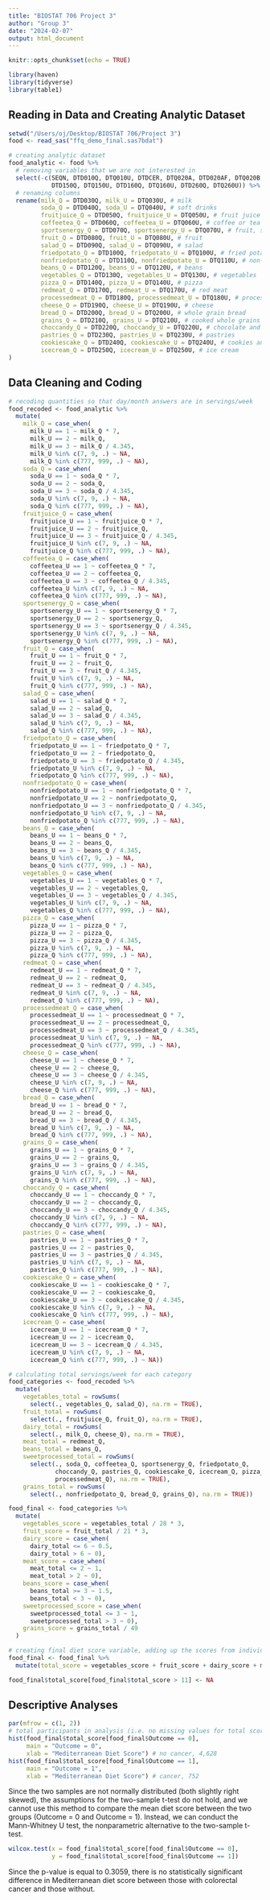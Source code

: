 ```yaml
---
title: "BIOSTAT 706 Project 3"
author: "Group 3"
date: "2024-02-07"
output: html_document
---
```


```r
knitr::opts_chunk$set(echo = TRUE)

library(haven)
library(tidyverse)
library(table1)
```

## Reading in Data and Creating Analytic Dataset

```r
setwd("/Users/oj/Desktop/BIOSTAT 706/Project 3")
food <- read_sas("ffq_demo_final.sas7bdat")

# creating analytic dataset
food_analytic <- food %>% 
  # removing variables that we are not interested in
  select(-c(SEQN, DTD010Q, DTQ010U, DTDCER, DTQ020A, DTD020AF, DTQ020B, DTD020BF, 
            DTD150Q, DTQ150U, DTD160Q, DTQ160U, DTD260Q, DTQ260U)) %>%
  # renaming columns
  rename(milk_Q = DTD030Q, milk_U = DTQ030U, # milk
         soda_Q = DTD040Q, soda_U = DTQ040U, # soft drinks
         fruitjuice_Q = DTD050Q, fruitjuice_U = DTQ050U, # fruit juice
         coffeetea_Q = DTD060Q, coffeetea_U = DTQ060U, # coffee or tea
         sportsenergy_Q = DTD070Q, sportsenergy_U = DTQ070U, # fruit, sports, or energy drinks
         fruit_Q = DTD080Q, fruit_U = DTQ080U, # fruit
         salad_Q = DTD090Q, salad_U = DTQ090U, # salad
         friedpotato_Q = DTD100Q, friedpotato_U = DTQ100U, # fried potatoes
         nonfriedpotato_Q = DTD110Q, nonfriedpotato_U = DTQ110U, # non-fried potatoes
         beans_Q = DTD120Q, beans_U = DTQ120U, # beans
         vegetables_Q = DTD130Q, vegetables_U = DTQ130U, # vegetables
         pizza_Q = DTD140Q, pizza_U = DTQ140U, # pizza
         redmeat_Q = DTD170Q, redmeat_U = DTQ170U, # red meat
         processedmeat_Q = DTD180Q, processedmeat_U = DTQ180U, # processed meats
         cheese_Q = DTD190Q, cheese_U = DTQ190U, # cheese
         bread_Q = DTD200Q, bread_U = DTQ200U, # whole grain bread
         grains_Q = DTD210Q, grains_U = DTQ210U, # cooked whole grains
         choccandy_Q = DTD220Q, choccandy_U = DTQ220U, # chocolate and candy
         pastries_Q = DTD230Q, pastries_U = DTQ230U, # pastries
         cookiescake_Q = DTD240Q, cookiescake_U = DTQ240U, # cookies and cake
         icecream_Q = DTD250Q, icecream_U = DTQ250U, # ice cream
)
```

## Data Cleaning and Coding

```r
# recoding quantities so that day/month answers are in servings/week
food_recoded <- food_analytic %>%
  mutate(
    milk_Q = case_when(
      milk_U == 1 ~ milk_Q * 7,
      milk_U == 2 ~ milk_Q,
      milk_U == 3 ~ milk_Q / 4.345,
      milk_U %in% c(7, 9, .) ~ NA,
      milk_Q %in% c(777, 999, .) ~ NA),
    soda_Q = case_when(
      soda_U == 1 ~ soda_Q * 7,
      soda_U == 2 ~ soda_Q,
      soda_U == 3 ~ soda_Q / 4.345,
      soda_U %in% c(7, 9, .) ~ NA,
      soda_Q %in% c(777, 999, .) ~ NA),
    fruitjuice_Q = case_when(
      fruitjuice_U == 1 ~ fruitjuice_Q * 7,
      fruitjuice_U == 2 ~ fruitjuice_Q,
      fruitjuice_U == 3 ~ fruitjuice_Q / 4.345,
      fruitjuice_U %in% c(7, 9, .) ~ NA,
      fruitjuice_Q %in% c(777, 999, .) ~ NA),
    coffeetea_Q = case_when(
      coffeetea_U == 1 ~ coffeetea_Q * 7,
      coffeetea_U == 2 ~ coffeetea_Q,
      coffeetea_U == 3 ~ coffeetea_Q / 4.345,
      coffeetea_U %in% c(7, 9, .) ~ NA,
      coffeetea_Q %in% c(777, 999, .) ~ NA),
    sportsenergy_Q = case_when(
      sportsenergy_U == 1 ~ sportsenergy_Q * 7,
      sportsenergy_U == 2 ~ sportsenergy_Q,
      sportsenergy_U == 3 ~ sportsenergy_Q / 4.345,
      sportsenergy_U %in% c(7, 9, .) ~ NA,
      sportsenergy_Q %in% c(777, 999, .) ~ NA),
    fruit_Q = case_when(
      fruit_U == 1 ~ fruit_Q * 7,
      fruit_U == 2 ~ fruit_Q,
      fruit_U == 3 ~ fruit_Q / 4.345,
      fruit_U %in% c(7, 9, .) ~ NA,
      fruit_Q %in% c(777, 999, .) ~ NA),
    salad_Q = case_when(
      salad_U == 1 ~ salad_Q * 7,
      salad_U == 2 ~ salad_Q,
      salad_U == 3 ~ salad_Q / 4.345,
      salad_U %in% c(7, 9, .) ~ NA,
      salad_Q %in% c(777, 999, .) ~ NA),
    friedpotato_Q = case_when(
      friedpotato_U == 1 ~ friedpotato_Q * 7,
      friedpotato_U == 2 ~ friedpotato_Q,
      friedpotato_U == 3 ~ friedpotato_Q / 4.345,
      friedpotato_U %in% c(7, 9, .) ~ NA,
      friedpotato_Q %in% c(777, 999, .) ~ NA),
    nonfriedpotato_Q = case_when(
      nonfriedpotato_U == 1 ~ nonfriedpotato_Q * 7,
      nonfriedpotato_U == 2 ~ nonfriedpotato_Q,
      nonfriedpotato_U == 3 ~ nonfriedpotato_Q / 4.345,
      nonfriedpotato_U %in% c(7, 9, .) ~ NA,
      nonfriedpotato_Q %in% c(777, 999, .) ~ NA),
    beans_Q = case_when(
      beans_U == 1 ~ beans_Q * 7,
      beans_U == 2 ~ beans_Q,
      beans_U == 3 ~ beans_Q / 4.345,
      beans_U %in% c(7, 9, .) ~ NA,
      beans_Q %in% c(777, 999, .) ~ NA),
    vegetables_Q = case_when(
      vegetables_U == 1 ~ vegetables_Q * 7,
      vegetables_U == 2 ~ vegetables_Q,
      vegetables_U == 3 ~ vegetables_Q / 4.345,
      vegetables_U %in% c(7, 9, .) ~ NA,
      vegetables_Q %in% c(777, 999, .) ~ NA),
    pizza_Q = case_when(
      pizza_U == 1 ~ pizza_Q * 7,
      pizza_U == 2 ~ pizza_Q,
      pizza_U == 3 ~ pizza_Q / 4.345,
      pizza_U %in% c(7, 9, .) ~ NA,
      pizza_Q %in% c(777, 999, .) ~ NA),
    redmeat_Q = case_when(
      redmeat_U == 1 ~ redmeat_Q * 7,
      redmeat_U == 2 ~ redmeat_Q,
      redmeat_U == 3 ~ redmeat_Q / 4.345,
      redmeat_U %in% c(7, 9, .) ~ NA,
      redmeat_Q %in% c(777, 999, .) ~ NA),
    processedmeat_Q = case_when(
      processedmeat_U == 1 ~ processedmeat_Q * 7,
      processedmeat_U == 2 ~ processedmeat_Q,
      processedmeat_U == 3 ~ processedmeat_Q / 4.345,
      processedmeat_U %in% c(7, 9, .) ~ NA,
      processedmeat_Q %in% c(777, 999, .) ~ NA),
    cheese_Q = case_when(
      cheese_U == 1 ~ cheese_Q * 7,
      cheese_U == 2 ~ cheese_Q,
      cheese_U == 3 ~ cheese_Q / 4.345,
      cheese_U %in% c(7, 9, .) ~ NA,
      cheese_Q %in% c(777, 999, .) ~ NA),
    bread_Q = case_when(
      bread_U == 1 ~ bread_Q * 7,
      bread_U == 2 ~ bread_Q,
      bread_U == 3 ~ bread_Q / 4.345,
      bread_U %in% c(7, 9, .) ~ NA,
      bread_Q %in% c(777, 999, .) ~ NA),
    grains_Q = case_when(
      grains_U == 1 ~ grains_Q * 7,
      grains_U == 2 ~ grains_Q,
      grains_U == 3 ~ grains_Q / 4.345,
      grains_U %in% c(7, 9, .) ~ NA,
      grains_Q %in% c(777, 999, .) ~ NA),
    choccandy_Q = case_when(
      choccandy_U == 1 ~ choccandy_Q * 7,
      choccandy_U == 2 ~ choccandy_Q,
      choccandy_U == 3 ~ choccandy_Q / 4.345,
      choccandy_U %in% c(7, 9, .) ~ NA,
      choccandy_Q %in% c(777, 999, .) ~ NA),
    pastries_Q = case_when(
      pastries_U == 1 ~ pastries_Q * 7,
      pastries_U == 2 ~ pastries_Q,
      pastries_U == 3 ~ pastries_Q / 4.345,
      pastries_U %in% c(7, 9, .) ~ NA,
      pastries_Q %in% c(777, 999, .) ~ NA),
    cookiescake_Q = case_when(
      cookiescake_U == 1 ~ cookiescake_Q * 7,
      cookiescake_U == 2 ~ cookiescake_Q,
      cookiescake_U == 3 ~ cookiescake_Q / 4.345,
      cookiescake_U %in% c(7, 9, .) ~ NA,
      cookiescake_Q %in% c(777, 999, .) ~ NA),
    icecream_Q = case_when(
      icecream_U == 1 ~ icecream_Q * 7,
      icecream_U == 2 ~ icecream_Q,
      icecream_U == 3 ~ icecream_Q / 4.345,
      icecream_U %in% c(7, 9, .) ~ NA,
      icecream_Q %in% c(777, 999, .) ~ NA))
```

```r
# calculating total servings/week for each category
food_categories <- food_recoded %>%
  mutate(
    vegetables_total = rowSums(
      select(., vegetables_Q, salad_Q), na.rm = TRUE),
    fruit_total = rowSums(
      select(., fruitjuice_Q, fruit_Q), na.rm = TRUE),
    dairy_total = rowSums(
      select(., milk_Q, cheese_Q), na.rm = TRUE),
    meat_total = redmeat_Q,
    beans_total = beans_Q,
    sweetprocessed_total = rowSums(
      select(., soda_Q, coffeetea_Q, sportsenergy_Q, friedpotato_Q,
             choccandy_Q, pastries_Q, cookiescake_Q, icecream_Q, pizza_Q,
             processedmeat_Q), na.rm = TRUE),
    grains_total = rowSums(
      select(., nonfriedpotato_Q, bread_Q, grains_Q), na.rm = TRUE))
```

```r
food_final <- food_categories %>%
  mutate(
    vegetables_score = vegetables_total / 28 * 3,
    fruit_score = fruit_total / 21 * 3,
    dairy_score = case_when(
      dairy_total <= 6 ~ 0.5,
      dairy_total > 6 ~ 0),
    meat_score = case_when(
      meat_total <= 2 ~ 1,
      meat_total > 2 ~ 0),
    beans_score = case_when(
      beans_total >= 3 ~ 1.5,
      beans_total < 3 ~ 0),
    sweetprocessed_score = case_when(
      sweetprocessed_total <= 3 ~ 1,
      sweetprocessed_total > 3 ~ 0),
    grains_score = grains_total / 49
  )

# creating final diet score variable, adding up the scores from individual food categories
food_final <- food_final %>%
  mutate(total_score = vegetables_score + fruit_score + dairy_score + meat_score + beans_score + sweetprocessed_score + grains_score)

food_final$total_score[food_final$total_score > 11] <- NA
```

## Descriptive Analyses

```r
par(mfrow = c(1, 2))
# total participants in analysis (i.e. no missing values for total score): 5,380 
hist(food_final$total_score[food_final$Outcome == 0],
     main = "Outcome = 0",
     xlab = "Mediterranean Diet Score") # no cancer, 4,628
hist(food_final$total_score[food_final$Outcome == 1],
     main = "Outcome = 1",
     xlab = "Mediterranean Diet Score") # cancer, 752
```

Since the two samples are not normally distributed (both slightly right skewed), the assumptions for the two-sample t-test do not hold, and we cannot use this method to compare the mean diet score between the two groups (Outcome = 0 and Outcome = 1). Instead, we can conduct the Mann-Whitney U test, the nonparametric alternative to the two-sample t-test.

```r
wilcox.test(x = food_final$total_score[food_final$Outcome == 0],
            y = food_final$total_score[food_final$Outcome == 1])
```

Since the p-value is equal to 0.3059, there is no statistically significant difference in Mediterranean diet score between those with colorectal cancer and those without.